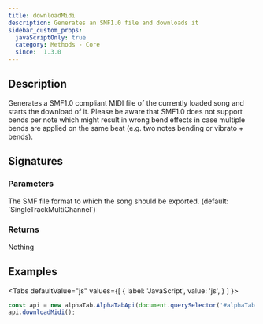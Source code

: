 ```yaml
---
title: downloadMidi
description: Generates an SMF1.0 file and downloads it
sidebar_custom_props:
  javaScriptOnly: true
  category: Methods - Core
  since:  1.3.0
---
```



<SinceBadge since="1.3.0" />


## Description
Generates a SMF1.0 compliant MIDI file of the currently loaded song and starts the download of it. 
Please be aware that SMF1.0 does not support bends per note which might result in wrong bend effects
in case multiple bends are applied on the same beat (e.g. two notes bending or vibrato + bends).

## Signatures

<TypeTable>
    <TypeRow type="js" name="function downloadMidi()" />
    <TypeRow type="js" name="function downloadMidi(format)" />
</TypeTable>

### Parameters

<ParameterTable>
    <ParameterRow platform="js" name="format" type="alphaTab.midi.MidiFileFormat">
        The SMF file format to which the song should be exported. (default: `SingleTrackMultiChannel`)
    </ParameterRow>
</ParameterTable>

### Returns
Nothing

## Examples

<Tabs
  defaultValue="js"
  values={[
    { label: 'JavaScript', value: 'js', }
  ]
}>
<TabItem value="js">

```js
const api = new alphaTab.AlphaTabApi(document.querySelector('#alphaTab'));
api.downloadMidi();
```

</TabItem>
</Tabs>